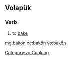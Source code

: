 ==Volapük==

===Verb===
{{head|vo|verb}}

# to [[bake]]

[[Category:vo:Cooking]]

[[mg:bakön]]
[[oc:bakön]]
[[vo:bakön]]